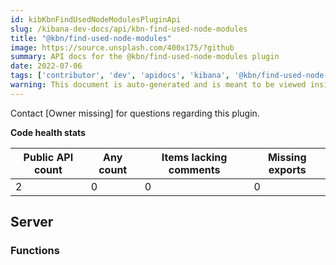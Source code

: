 ```yaml
---
id: kibKbnFindUsedNodeModulesPluginApi
slug: /kibana-dev-docs/api/kbn-find-used-node-modules
title: "@kbn/find-used-node-modules"
image: https://source.unsplash.com/400x175/?github
summary: API docs for the @kbn/find-used-node-modules plugin
date: 2022-07-06
tags: ['contributor', 'dev', 'apidocs', 'kibana', '@kbn/find-used-node-modules']
warning: This document is auto-generated and is meant to be viewed inside our experimental, new docs system. Reach out in #docs-engineering for more info.
---
```




Contact [Owner missing] for questions regarding this plugin.

**Code health stats**

| Public API count  | Any count | Items lacking comments | Missing exports |
|-------------------|-----------|------------------------|-----------------|
| 2 | 0 | 0 | 0 |

## Server

### Functions
<DocDefinitionList data={kbnFindUsedNodeModulesObj.server.functions}/>

